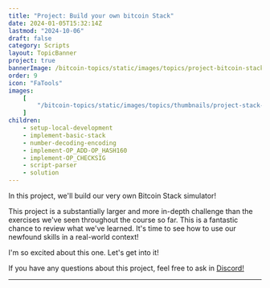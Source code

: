 ```yaml
---
title: "Project: Build your own bitcoin Stack"
date: 2024-01-05T15:32:14Z
lastmod: "2024-10-06"
draft: false
category: Scripts
layout: TopicBanner
project: true
bannerImage: /bitcoin-topics/static/images/topics/project-bitcoin-stack/stack-simulator.svg
order: 9
icon: "FaTools"
images:
    [
        "/bitcoin-topics/static/images/topics/thumbnails/project-stack-thumbnail.webp"
    ]
children:
    - setup-local-development
    - implement-basic-stack
    - number-decoding-encoding
    - implement-OP_ADD-OP_HASH160
    - implement-OP_CHECKSIG
    - script-parser
    - solution
---
```


In this project, we'll build our very own Bitcoin Stack simulator!

This project is a substantially larger and more in-depth challenge than the exercises we've seen throughout the course so far. This is a fantastic chance to review what we've learned. It's time to see how to use our newfound skills in a real-world context!

<MinimalVideoPlayer src="/bitcoin-topics/static/images/topics/project-bitcoin-stack/bitcoin-stack3.mov" />

I'm so excited about this one. Let's get into it!

If you have any questions about this project, feel free to ask in [Discord!](https://discord.com/invite/EAy9XMufbY)

---

<MailingListSignup />
